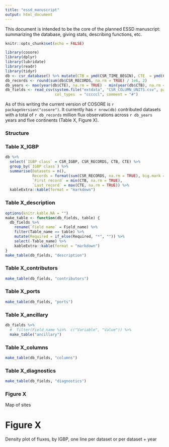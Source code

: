 ```yaml
---
title: "essd_manuscript"
output: html_document
---
```


This document is intended to be the core of the planned ESSD manuscript: summarizing the database, giving stats, describing functions, etc.

```r
knitr::opts_chunk$set(echo = FALSE)

library(cosore)
library(dplyr)
library(lubridate)
library(readr)
library(tidyr)
db <- csr_database() %>% mutate(CTB = ymd(CSR_TIME_BEGIN), CTE  = ymd(CSR_TIME_END))
db_records <- round(sum(db$CSR_RECORDS, na.rm = TRUE) / 1e6, 2)
db_years <- max(year(db$CTE), na.rm = TRUE) - min(year(db$CTB), na.rm = TRUE) + 1
db_fields <- read_csv(system.file("extdata", "CSR_COLUMN_UNITS.csv", package = "cosore"), 
                      col_types  = "cccccl", comment = "#")
```

As of this writing the current version of COSORE is `r packageVersion("cosore")`. It currently has `r nrow(db)` contributed datasets with a total of `r db_records` million flux observations across `r db_years` years and five continents (Table X,  Figure X).

### Structure

### Table X_IGBP

```r
db %>% 
  select(`IGBP class` = CSR_IGBP, CSR_RECORDS, CTB, CTE) %>% 
  group_by(`IGBP class`) %>% 
  summarise(Datasets = n(),
            Records = format(sum(CSR_RECORDS, na.rm = TRUE), big.mark = ","),
            `First record` = min(CTB, na.rm = TRUE),
            `Last record` = max(CTE, na.rm = TRUE)) %>% 
  kableExtra::kable(format = "markdown")
```

### Table X_description

```r
options(knitr.kable.NA = "")
make_table <- function(db_fields, table) {
  db_fields %>% 
    rename(`Field name` = Field_name) %>% 
    filter(Table_name == table) %>%
    mutate(Required = if_else(Required, "*", "")) %>% 
    select(-Table_name) %>% 
    kableExtra::kable(format = "markdown")
}
make_table(db_fields, "description")
```

### Table X_contributors

```r
make_table(db_fields, "contributors")
```

### Table X_ports

```r
make_table(db_fields, "ports")
```

### Table X_ancillary

```r
db_fields %>% 
  #  filter(Field_name %in%  c("Variable", "Value")) %>% 
  make_table("ancillary")
```

### Table X_columns

```r
make_table(db_fields, "columns")
```

### Table X_diagnostics

```r
make_table(db_fields, "diagnostics")
```

### Figure X

Map of sites

# Figure X

Density plot of fluxes, by IGBP, one line per dataset or per dataset + year

